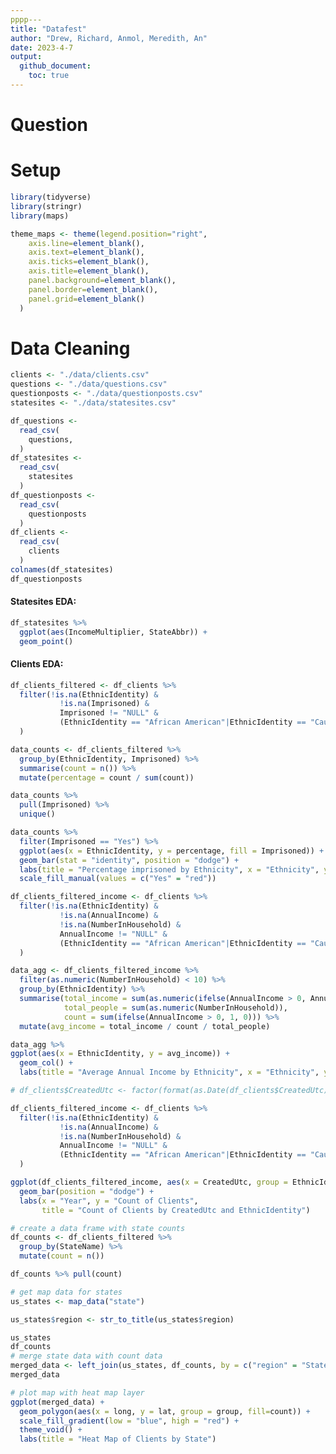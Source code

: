 ```yaml
---
pppp---
title: "Datafest"
author: "Drew, Richard, Anmol, Meredith, An"
date: 2023-4-7
output:
  github_document:
    toc: true
---
```


# Question

# Setup

<!-- ----------------------------------------------------------------------- -->

```r
library(tidyverse)
library(stringr)
library(maps)
```

```r
theme_maps <- theme(legend.position="right",
    axis.line=element_blank(),
    axis.text=element_blank(),
    axis.ticks=element_blank(),
    axis.title=element_blank(),
    panel.background=element_blank(),
    panel.border=element_blank(),
    panel.grid=element_blank()
  )
```

# Data Cleaning

```r
clients <- "./data/clients.csv"
questions <- "./data/questions.csv"
questionposts <- "./data/questionposts.csv"
statesites <- "./data/statesites.csv"

df_questions <-
  read_csv(
    questions,
  )
df_statesites <- 
  read_csv(
    statesites
  )
df_questionposts <- 
  read_csv(
    questionposts
  )
df_clients <- 
  read_csv(
    clients
  )
colnames(df_statesites)
df_questionposts
```

#### Statesites EDA:

```r
df_statesites %>% 
  ggplot(aes(IncomeMultiplier, StateAbbr)) +
  geom_point()
```

#### Clients EDA:

```r
df_clients_filtered <- df_clients %>% 
  filter(!is.na(EthnicIdentity) & 
           !is.na(Imprisoned) & 
           Imprisoned != "NULL" & 
           (EthnicIdentity == "African American"|EthnicIdentity == "Caucasian"|EthnicIdentity == "Latino or Hispanic")
  )

data_counts <- df_clients_filtered %>% 
  group_by(EthnicIdentity, Imprisoned) %>% 
  summarise(count = n()) %>%
  mutate(percentage = count / sum(count))

data_counts %>% 
  pull(Imprisoned) %>% 
  unique()

data_counts %>% 
  filter(Imprisoned == "Yes") %>% 
  ggplot(aes(x = EthnicIdentity, y = percentage, fill = Imprisoned)) +
  geom_bar(stat = "identity", position = "dodge") +
  labs(title = "Percentage imprisoned by Ethnicity", x = "Ethnicity", y = "Percentage Imprisoned") +
  scale_fill_manual(values = c("Yes" = "red"))
```

```r
df_clients_filtered_income <- df_clients %>% 
  filter(!is.na(EthnicIdentity) & 
           !is.na(AnnualIncome) &
           !is.na(NumberInHousehold) &
           AnnualIncome != "NULL" &
           (EthnicIdentity == "African American"|EthnicIdentity == "Caucasian"|EthnicIdentity == "Latino or Hispanic")
  )

data_agg <- df_clients_filtered_income %>% 
  filter(as.numeric(NumberInHousehold) < 10) %>%
  group_by(EthnicIdentity) %>% 
  summarise(total_income = sum(as.numeric(ifelse(AnnualIncome > 0, AnnualIncome, 0))),
            total_people = sum(as.numeric(NumberInHousehold)),
            count = sum(ifelse(AnnualIncome > 0, 1, 0))) %>% 
  mutate(avg_income = total_income / count / total_people)

data_agg %>%
ggplot(aes(x = EthnicIdentity, y = avg_income)) +
  geom_col() +
  labs(title = "Average Annual Income by Ethnicity", x = "Ethnicity", y = "Average Annual Income")
```

```r
# df_clients$CreatedUtc <- factor(format(as.Date(df_clients$CreatedUtc), "%Y"))

df_clients_filtered_income <- df_clients %>% 
  filter(!is.na(EthnicIdentity) & 
           !is.na(AnnualIncome) &
           !is.na(NumberInHousehold) &
           AnnualIncome != "NULL" &
           (EthnicIdentity == "African American"|EthnicIdentity == "Caucasian"|EthnicIdentity == "Latino or Hispanic")
  )

ggplot(df_clients_filtered_income, aes(x = CreatedUtc, group = EthnicIdentity, fill = EthnicIdentity)) +
  geom_bar(position = "dodge") +
  labs(x = "Year", y = "Count of Clients", 
       title = "Count of Clients by CreatedUtc and EthnicIdentity")
```

```r
# create a data frame with state counts
df_counts <- df_clients_filtered %>% 
  group_by(StateName) %>% 
  mutate(count = n())

df_counts %>% pull(count)

# get map data for states
us_states <- map_data("state")

us_states$region <- str_to_title(us_states$region)

us_states
df_counts
# merge state data with count data
merged_data <- left_join(us_states, df_counts, by = c("region" = "StateName"))
merged_data

# plot map with heat map layer
ggplot(merged_data) +
  geom_polygon(aes(x = long, y = lat, group = group, fill=count)) +
  scale_fill_gradient(low = "blue", high = "red") +
  theme_void() +
  labs(title = "Heat Map of Clients by State")

```
